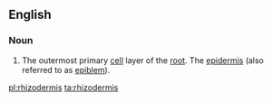 ==English==

===Noun===
{{en-noun|-}}

# {{label|en|biology}} The outermost primary [[cell]] layer of the [[root]]. The [[epidermis]] (also referred to as [[epiblem]]).

[[pl:rhizodermis]]
[[ta:rhizodermis]]